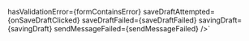 

hasValidationError={formContainsError}
saveDraftAttempted={onSaveDraftClicked}
saveDraftFailed={saveDraftFailed}
savingDraft={savingDraft}
sendMessageFailed={sendMessageFailed}
/>`


<ComponentTopInfo componentName="MessageAlert" example={exampleString} codeString={MessageAlertString} />